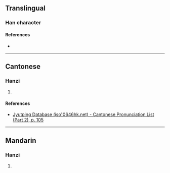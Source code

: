 {{character info}}
==Translingual==

===Han character===
{{Han char|rn=60|rad=彳|as=08|sn=11|four=27220|canj=HOBGR|ids=⿰彳周}}

====References====
* {{Han ref|kx=0368.190|dkj=10153|dj=0693.010|hdz=20831.040|uh=5F9F|ud=24479|bh=D550|bd=54608}}

----

==Cantonese==

===Hanzi===
{{yue-hanzi|jyut=[[zau1]]|y=jau1}}

# {{rfdef|yue|sort=彳08}}

====References====
* [http://www.iso10646hk.net/jp/document/download.jsp Jyutping Database (iso10646hk.net) - Cantonese Pronunciation List (Part 2), p. 105]

----

==Mandarin==

===Hanzi===
{{cmn-hanzi|pin=[[zhōu]] ([[zhou1]]), [[lái]] ([[lai2]]), [[lài]] ([[lai4]])|wg=chou<sup>1</sup>, lai<sup>2</sup>, lai<sup>4</sup>}}

# {{rfdef|cmn|sort=彳08}}